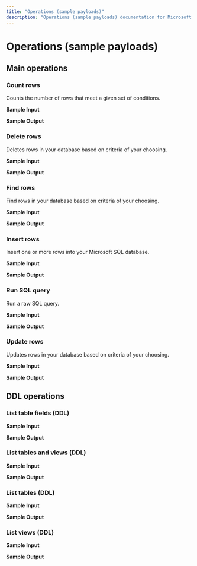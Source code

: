 ```yaml
---
title: "Operations (sample payloads)"
description: "Operations (sample payloads) documentation for Microsoft SQL Database connector"
---
```


# Operations (sample payloads)

## Main operations

### Count rows

Counts the number of rows that meet a given set of conditions.

**Sample Input**

**Sample Output**

### Delete rows

Deletes rows in your database based on criteria of your choosing.

**Sample Input**

**Sample Output**

### Find rows

Find rows in your database based on criteria of your choosing.

**Sample Input**

**Sample Output**

### Insert rows

Insert one or more rows into your Microsoft SQL database.

**Sample Input**

**Sample Output**

### Run SQL query

Run a raw SQL query.

**Sample Input**

**Sample Output**

### Update rows

Updates rows in your database based on criteria of your choosing.

**Sample Input**

**Sample Output**

## DDL operations

### List table fields (DDL)

**Sample Input**

**Sample Output**

### List tables and views (DDL)

**Sample Input**

**Sample Output**

### List tables (DDL)

**Sample Input**

**Sample Output**

### List views (DDL)

**Sample Input**

**Sample Output**
